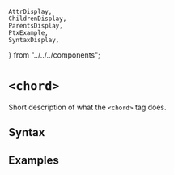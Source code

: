     AttrDisplay,
    ChildrenDisplay,
    ParentsDisplay,
    PtxExample,
    SyntaxDisplay,
} from "../../../components";

# `<chord>`

Short description of what the `<chord>` tag does.

## Syntax

<SyntaxDisplay name="chord" />

## Examples

    